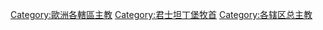 [[Category:歐洲各轄區主教|Category:歐洲各轄區主教]]
[[Category:君士坦丁堡牧首|Category:君士坦丁堡牧首]]
[[Category:各辖区总主教|Category:各辖区总主教]]